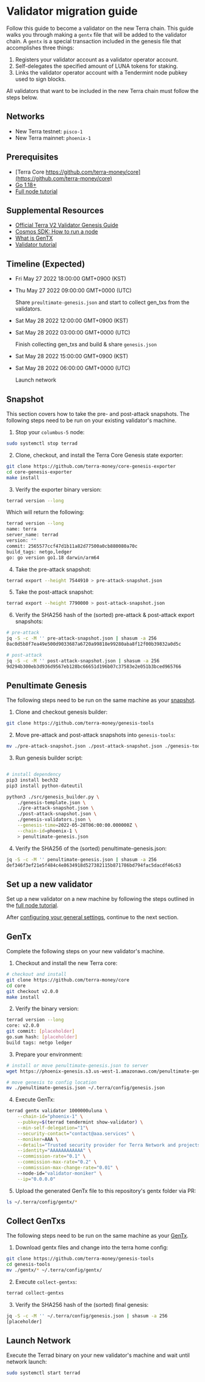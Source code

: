 # Validator migration guide

Follow this guide to become a validator on the new Terra chain. This guide walks you through making a `gentx` file that will be added to the validator chain. A `gentx` is a special transaction included in the genesis file that accomplishes three things:

1. Registers your validator account as a validator operator account.
2. Self-delegates the specified amount of LUNA tokens for staking.
3. Links the validator operator account with a Tendermint node pubkey used to sign blocks.

All validators that want to be included in the new Terra chain must follow the steps below.

## Networks

- New Terra testnet: `pisco-1`
- New Terra mainnet: `phoenix-1`

## Prerequisites

- [Terra Core https://github.com/terra-money/core](https://github.com/terra-money/core)
- [Go 1.18+](https://go.dev/dl/)
- [Full node tutorial](../full-node/run-a-full-terra-node/README.mdx)

## Supplemental Resources

- [Official Terra V2 Validator Genesis Guide](https://github.com/terra-money/genesis-tools/blob/main/LAUNCH.md)
- [Cosmos SDK: How to run a node](https://docs.cosmos.network/master/run-node/run-node.html)
- [What is GenTX](https://docs.cosmos.network/master/run-node/run-node.html#adding-genesis-accounts)
- [Validator tutorial](../full-node/manage-a-terra-validator/README.mdx)
    
## Timeline (Expected)

- Fri May 27 2022 18:00:00 GMT+0900 (KST)
- Thu May 27 2022 09:00:00 GMT+0000 (UTC)

    Share `preultimate-genesis.json` and start to collect gen_txs from the validators.

- Sat May 28 2022 12:00:00 GMT+0900 (KST)
- Sat May 28 2022 03:00:00 GMT+0000 (UTC)

    Finish collecting gen_txs and build & share `genesis.json`

- Sat May 28 2022 15:00:00 GMT+0900 (KST)
- Sat May 28 2022 06:00:00 GMT+0000 (UTC)

    Launch network



## Snapshot

This section covers how to take the pre- and post-attack snapshots. The following steps need to be run on your existing validator's machine. 

1. Stop your `columbus-5` node:

```sh
sudo systemctl stop terrad
```

2. Clone, checkout, and install the Terra Core Genesis state exporter:

```sh
git clone https://github.com/terra-money/core-genesis-exporter
cd core-genesis-exporter
make install
```

3. Verify the exporter binary version:

```sh
terrad version --long
```

Which will return the following: 

```sh
terrad version --long
name: terra
server_name: terrad
version: ""
commit: 2565577ccf47d1b11a82d77500a0cb880080a70c
build_tags: netgo,ledger
go: go version go1.18 darwin/arm64
```

4. Take the pre-attack snapshot:

```sh
terrad export --height 7544910 > pre-attack-snapshot.json
```

5. Take the post-attack snapshot:

```sh
terrad export --height 7790000 > post-attack-snapshot.json
```

6. Verify the SHA256 hash of the (sorted) pre-attack & post-attack export snapshots:

```sh
# pre-attack
jq -S -c -M '' pre-attack-snapshot.json | shasum -a 256
0ac0d5b8f7ea49e500d9033687a6720a99818e99280aba8f12f00b39832a0d5c

# post-attack
jq -S -c -M '' post-attack-snapshot.json | shasum -a 256
9d294b300eb3d936d9567eb128bc66651d196b07c37583e2e051b3bced965766
```

## Penultimate Genesis

The following steps need to be run on the same machine as your [snapshot](#snapshot).

1. Clone and checkout genesis builder:

```sh
git clone https://github.com/terra-money/genesis-tools
```

2. Move pre-attack and post-attack snapshots into `genesis-tools`:

```sh
mv ./pre-attack-snapshot.json ./post-attack-snapshot.json ./genesis-tools
```

3. Run genesis builder script:

```sh

# install dependency
pip3 install bech32
pip3 install python-dateutil

python3 ./src/genesis_builder.py \
    ./genesis-template.json \
    ./pre-attack-snapshot.json \
    ./post-attack-snapshot.json \
    ./genesis-validators.json \
    --genesis-time=2022-05-28T06:00:00.000000Z \
    --chain-id=phoenix-1 \
    > penultimate-genesis.json
```

4. Verify the SHA256 of the (sorted) penultimate-genesis.json:

```sh
jq -S -c -M '' penultimate-genesis.json | shasum -a 256
def346f3ef21e5f484c4e8634918d527382115b871786bd794fac5dacdf46c63
```

## Set up a new validator

Set up a new validator on a new machine by following the steps outlined in the [full node tutorial](../full-node/run-a-full-terra-node/README.mdx). 

After [configuring your general settings](../full-node/run-a-full-terra-node/configure-general-settings.mdx), continue to the next section. 

## GenTx

Complete the following steps on your new validator's machine. 

1. Checkout and install the new Terra core:

```sh
# checkout and install
git clone https://github.com/terra-money/core
cd core
git checkout v2.0.0
make install
```

2. Verify the binary version:

```sh
terrad version --long
core: v2.0.0
git commit: [placeholder]
go.sum hash: [placeholder]
build tags: netgo ledger
```

3. Prepare your environment:

```sh
# install or move penultimate-genesis.json to server
wget https://phoenix-genesis.s3.us-west-1.amazonaws.com/penultimate-genesis.json

# move genesis to config location
mv ./penultimate-genesis.json ~/.terra/config/genesis.json
```

4. Execute GenTx:

```sh
terrad gentx validator 1000000uluna \
    --chain-id="phoenix-1" \
    --pubkey=$(terrad tendermint show-validator) \
    --min-self-delegation="1"\
    --security-contact="contact@aaa.services" \
    --moniker=AAA \
    --details="Trusted security provider for Terra Network and projects building on Terra." \
    --identity="AAAAAAAAAAAA" \
    --commission-rate="0.1" \
    --commission-max-rate="0.2" \
    --commission-max-change-rate="0.01" \ 
    --node-id="validator-moniker" \
    --ip="0.0.0.0"
```

5. Upload the generated GenTx file to this repository's gentx folder via PR:

```sh
ls ~/.terra/config/gentx/*
```

## Collect GenTxs

The following steps need to be run on the same machine as your [GenTx](#gentx).

1. Download gentx files and change into the terra home config:

```sh
git clone https://github.com/terra-money/genesis-tools
cd genesis-tools
mv ./gentx/* ~/.terra/config/gentx/
```

2. Execute `collect-gentxs`:

```sh
terrad collect-gentxs
```

3. Verify the SHA256 hash of the (sorted) final genesis:

```sh
jq -S -c -M '' ~/.terra/config/genesis.json | shasum -a 256
[placeholder]
```

## Launch Network

Execute the Terrad binary on your new validator's machine and wait until network launch:

```sh
sudo systemctl start terrad
```

